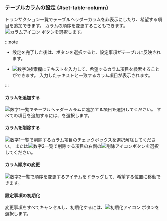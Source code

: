 ### テーブルカラムの設定 {#set-table-column}

トランザクション一覧でテーブルヘッダーカラムを非表示にしたり、希望する項目を追加できます。 カラムの順序を変更することもできます。 ![カラムアイコン](/img/ico-column.svg) <Cmdname sid="BTN06441" className="uitext" />ボタンを選択します。

<ImgLang img="analysis-tx-main-column.png" desc="カラム設定" />

:::note

- 設定を完了した後は、<Cmdname sid="BTN06053" className="uitext" />ボタンを選択すると、設定事項がテーブルに反映されます。

- ![数字3](/img/number-03.png)検索欄にテキストを入力して、希望するカラム項目を検索することができます。 入力したテキストと一致するカラム項目が表示されます。

:::

#### カラムを追加する

![数字1](/img/number-01.png)一覧でテーブルヘッダーカラムに追加する項目を選択してください。 すべての項目を追加するには、<Cmdname sid="BTN06048" className="uitext" />を選択します。

#### カラムを削除する

![数字1](/img/number-01.png)一覧で削除するカラム項目のチェックボックスを選択解除してください。 または![数字2](/img/number-02.png)一覧で削除する項目の右側の![削除アイコン](/img/ico-remove-white.svg)ボタンを選択してください。

#### カラム順序の変更

![数字2](/img/number-02.png)一覧で順序を変更するアイテムをドラッグして、希望する位置に移動できます。 

#### 設定事項の初期化

変更事項をすべてキャンセルし、初期化するには、![初期化アイコン](/img/ico-reset.svg) <Cmdname sid="initialized" className="uitext" />ボタンを選択します。
